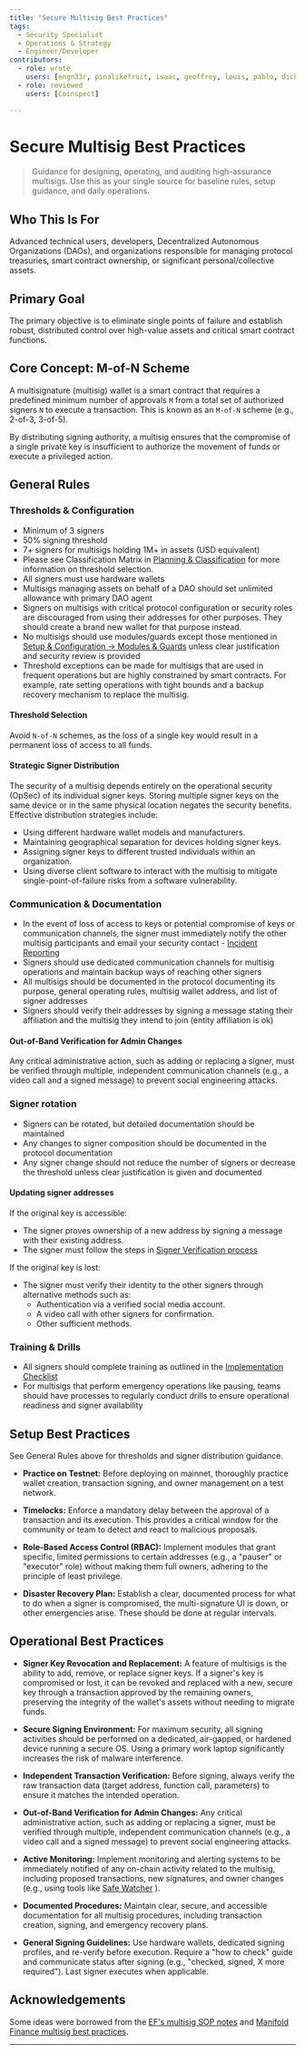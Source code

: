 ```yaml
---
title: "Secure Multisig Best Practices"
tags:
  - Security Specialist
  - Operations & Strategy
  - Engineer/Developer
contributors:
  - role: wrote
    users: [engn33r, pinalikefruit, isaac, geoffrey, louis, pablo, dickson]
  - role: reviewed
    users: [Coinspect]

---
```



<TagProvider>
<TagFilter />

# Secure Multisig Best Practices

<TagList tags={frontmatter.tags} />
<AttributionList contributors={frontmatter.contributors} />

> Guidance for designing, operating, and auditing high-assurance multisigs. Use this as your single source for baseline rules, setup guidance, and daily operations.

## Who This Is For

Advanced technical users, developers, Decentralized Autonomous Organizations (DAOs), and organizations responsible for
managing protocol treasuries, smart contract ownership, or significant personal/collective assets.

## Primary Goal

The primary objective is to eliminate single points of failure and establish robust, distributed control over high-value
assets and critical smart contract functions.

## Core Concept: M-of-N Scheme

A multisignature (multisig) wallet is a smart contract that requires a predefined minimum number of approvals `M` from a
total set of authorized signers `N` to execute a transaction. This is known as an `M-of-N` scheme (e.g., 2-of-3,
3-of-5).

By distributing signing authority, a multisig ensures that the compromise of a single private key is insufficient to
authorize the movement of funds or execute a privileged action.

## General Rules

### Thresholds & Configuration

- Minimum of 3 signers
- 50% signing threshold
- 7+ signers for multisigs holding 1M+ in assets (USD equivalent)
- Please see Classification Matrix in [Planning & Classification](/multisig-for-protocols/planning-and-classification#step-3-classification-matrix) for more information on threshold selection.
- All signers must use hardware wallets
- Multisigs managing assets on behalf of a DAO should set unlimited allowance with primary DAO agent
- Signers on multisigs with critical protocol configuration or security roles are discouraged from using their addresses for other purposes. They should create a brand new wallet for that purpose instead.
- No multisigs should use modules/guards except those mentioned in [Setup & Configuration → Modules & Guards](/multisig-for-protocols/setup-and-configuration#modules--guards) unless clear justification and security review is provided
- Threshold exceptions can be made for multisigs that are used in frequent operations but are highly constrained by smart contracts. For example, rate setting operations with tight bounds and a backup recovery mechanism to replace the multisig.

#### Threshold Selection

Avoid `N-of-N` schemes, as the loss of a single key would result in a permanent loss of access to all funds.

#### Strategic Signer Distribution

The security of a multisig depends entirely on the operational security (OpSec) of its individual signer keys. Storing multiple signer keys on the same device or in the same physical location negates the security benefits. Effective distribution strategies include:
- Using different hardware wallet models and manufacturers.
- Maintaining geographical separation for devices holding signer keys.
- Assigning signer keys to different trusted individuals within an organization.
- Using diverse client software to interact with the multisig to mitigate single-point-of-failure risks from a software vulnerability.

### Communication & Documentation

- In the event of loss of access to keys or potential compromise of keys or communication channels, the signer must immediately notify the other multisig participants and email your security contact - [Incident Reporting](/multisig-for-protocols/incident-reporting)
- Signers should use dedicated communication channels for multisig operations and maintain backup ways of reaching other signers
- All multisigs should be documented in the protocol documenting its purpose, general operating rules, multisig wallet address, and list of signer addresses
- Signers should verify their addresses by signing a message stating their affiliation and the multisig they intend to join (entity affiliation is ok)

#### Out-of-Band Verification for Admin Changes

Any critical administrative action, such as adding or replacing a signer, must be verified through multiple, independent communication channels (e.g., a video call and a signed message) to prevent social engineering attacks.

### Signer rotation

- Signers can be rotated, but detailed documentation should be maintained
- Any changes to signer composition should be documented in the protocol documentation
- Any signer change should not reduce the number of signers or decrease the threshold unless clear justification is given and documented

#### Updating signer addresses

If the original key is accessible:
- The signer proves ownership of a new address by signing a message with their existing address.
- The signer must follow the steps in [Signer Verification process](/multisig-for-protocols/registration-and-documentation#signer-verification-process)

If the original key is lost:
- The signer must verify their identity to the other signers through alternative methods such as:
  - Authentication via a verified social media account.
  - A video call with other signers for confirmation.
  - Other sufficient methods.

### Training & Drills

- All signers should complete training as outlined in the [Implementation Checklist](/multisig-for-protocols/implementation-checklist)
- For multisigs that perform emergency operations like pausing, teams should have processes to regularly conduct drills to ensure operational readiness and signer availability

## Setup Best Practices

See General Rules above for thresholds and signer distribution guidance.

* **Practice on Testnet:** Before deploying on mainnet, thoroughly practice wallet creation, transaction signing, and
owner management on a test network.

* **Timelocks:** Enforce a mandatory delay between the approval of a transaction and its execution. This provides a
critical window for the community or team to detect and react to malicious proposals.

* **Role-Based Access Control (RBAC):** Implement modules that grant specific, limited permissions to certain addresses
(e.g., a "pauser" or "executor" role) without making them full owners, adhering to the principle of least privilege.

* **Disaster Recovery Plan:** Establish a clear, documented process for what to do when a signer is compromised, the
multi-signature UI is down, or other emergencies arise. These should be done at regular intervals.

## Operational Best Practices

* **Signer Key Revocation and Replacement:** A  feature of multisigs is the ability to add, remove, or replace signer
keys. If a signer's key is compromised or lost, it can be revoked and replaced with a new, secure key through a
transaction approved by the remaining owners, preserving the integrity of the wallet's assets without needing to migrate
funds.

* **Secure Signing Environment:** For maximum security, all signing activities should be performed on a dedicated,
air-gapped, or hardened device running a secure OS. Using a primary work laptop significantly increases the risk of
malware interference.

* **Independent Transaction Verification:**  Before signing, always verify the raw transaction data (target address,
function call, parameters) to ensure it matches the intended operation.

* **Out-of-Band Verification for Admin Changes:** Any critical administrative action, such as adding or replacing a
signer, must be verified through multiple, independent communication channels (e.g., a video call and a signed message)
to prevent social engineering attacks.

* **Active Monitoring:** Implement monitoring and alerting systems to be immediately notified of any on-chain activity
related to the multisig, including proposed transactions, new signatures, and owner changes (e.g., using tools like
[Safe Watcher](https://github.com/Gearbox-protocol/safe-watcher) ).

* **Documented Procedures:** Maintain clear, secure, and accessible documentation for all multisig procedures, including transaction creation, signing, and emergency recovery plans.
* **General Signing Guidelines:** Use hardware wallets, dedicated signing profiles, and re-verify before execution. Require a "how to check" guide and communicate status after signing (e.g., "checked, signed, X more required"). Last signer executes when applicable.

## Acknowledgements

Some ideas were borrowed from the [EF's multisig SOP notes](https://notes.ethereum.org/@fredrik/multisig-sop) and
[Manifold Finance multisig best practices](https://hackmd.io/@manifoldx/multisig-best-practices).

---

</TagProvider>
<ContributeFooter />
